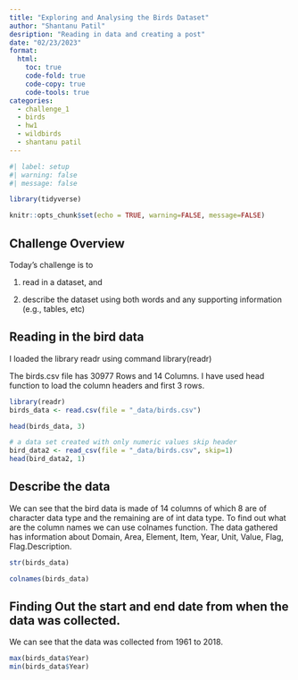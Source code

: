 ```yaml
---
title: "Exploring and Analysing the Birds Dataset"
author: "Shantanu Patil"
desription: "Reading in data and creating a post"
date: "02/23/2023"
format:
  html:
    toc: true
    code-fold: true
    code-copy: true
    code-tools: true
categories:
  - challenge_1
  - birds
  - hw1
  - wildbirds
  - shantanu patil
---
```


```r
#| label: setup
#| warning: false
#| message: false

library(tidyverse)

knitr::opts_chunk$set(echo = TRUE, warning=FALSE, message=FALSE)
```

## Challenge Overview

Today's challenge is to

1)  read in a dataset, and

2)  describe the dataset using both words and any supporting information (e.g., tables, etc)

## Reading in the bird data

I loaded the library readr using command library(readr)

The birds.csv file has 30977 Rows and 14 Columns.
I have used head function to load the column headers and first 3 rows.


```r

library(readr)
birds_data <- read.csv(file = "_data/birds.csv")

head(birds_data, 3)

# a data set created with only numeric values skip header
bird_data2 <- read_csv(file = "_data/birds.csv", skip=1)
head(bird_data2, 1)


```
## Describe the data
We can see that the bird data is made of 14 columns of which 8 are of character data type and the remaining are of int data type.
To find out what are the column names we can use colnames function.
The data gathered has information about Domain, Area, Element, Item, Year, Unit, Value, Flag, Flag.Description.
```r

str(birds_data)

colnames(birds_data)
```


## Finding Out the start and end date from when the data was collected.
We can see that the data was collected from 1961 to 2018.

```r
max(birds_data$Year)
min(birds_data$Year)
```





